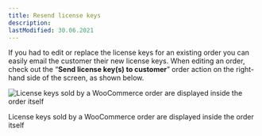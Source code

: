 ```yaml
---
title: Resend license keys
description:
lastModified: 30.06.2021
---
```


If you had to edit or replace the license keys for an existing order you can
easily email the customer their new license keys. When editing an order, check
out the “**Send license key(s) to customer**” order action on the right-hand
side of the screen, as shown below.

![License keys sold by a WooCommerce order are displayed inside the order itself](../../../../images/docs/woocommerce-orders/resend-license-keys.png)
<p className={"image-desc"}>License keys sold by a WooCommerce order are displayed inside the order itself</p>

